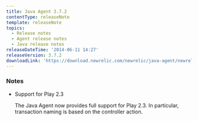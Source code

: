 ```yaml
---
title: Java Agent 3.7.2
contentType: releaseNote
template: releaseNote
topics:
  - Release notes
  - Agent release notes
  - Java release notes
releaseDateTime: '2014-06-11 14:27'
releaseVersion: 3.7.2
downloadLink: 'https://download.newrelic.com/newrelic/java-agent/newrelic-agent/3.7.2/'
---
```


### Notes

* Support for Play 2.3

  The Java Agent now provides full support for Play 2.3. In particular, transaction naming is based on the controller action.
